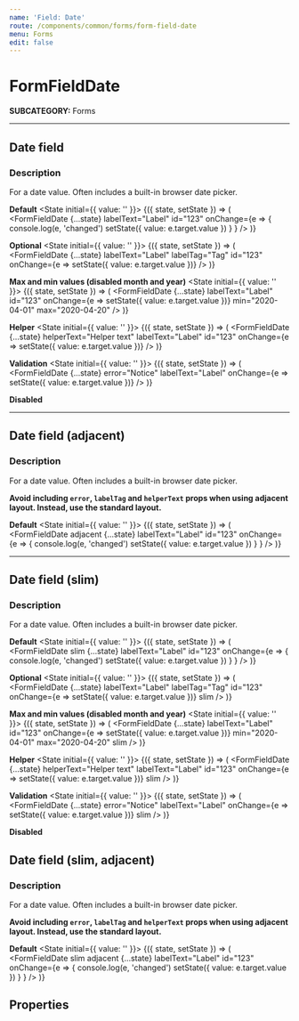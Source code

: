 ```yaml
---
name: 'Field: Date'
route: /components/common/forms/form-field-date
menu: Forms
edit: false
---
```



# FormFieldDate
**SUBCATEGORY:** Forms

<hr />

## Date field
### Description
For a date value. Often includes a built-in browser date picker.

**Default**
<Playground>
  <State initial={{ value: '' }}>
  {({ state, setState }) => (
    <FormFieldDate
      {...state}
      labelText="Label"
      id="123"
      onChange={e => {
            console.log(e, 'changed')
            setState({ value: e.target.value })
        }
      }
    />
  )}
</State>
</Playground>

**Optional**
<Playground>
  <State initial={{ value: '' }}>
    {({ state, setState }) => (
    <FormFieldDate
      {...state}
      labelText="Label"
      labelTag="Tag"
      id="123"
      onChange={e => setState({ value: e.target.value })}
   />
  )}
  </State>
</Playground>

**Max and min values (disabled month and year)**
<Playground>
  <State initial={{ value: '' }}>
    {({ state, setState }) => (
    <FormFieldDate
      {...state}
      labelText="Label"
      id="123"
      onChange={e => setState({ value: e.target.value })}
      min="2020-04-01"
      max="2020-04-20"
   />
  )}
  </State>
</Playground>

**Helper**
<Playground>
  <State initial={{ value: '' }}>
    {({ state, setState }) => (
    <FormFieldDate
      {...state}
      helperText="Helper text"
      labelText="Label"
      id="123"
      onChange={e => setState({ value: e.target.value })}
   />
  )}
  </State>
</Playground>

**Validation**
<Playground>
  <State initial={{ value: '' }}>
    {({ state, setState }) => (
    <FormFieldDate
      {...state}
      error="Notice"
      labelText="Label"
      onChange={e => setState({ value: e.target.value })}
   />
  )}
  </State>
</Playground>

**Disabled**
<Playground>
    <FormFieldDate
      labelText="Label"
      id="123"
      value="1234"
      disabled />
</Playground>

<hr />

## Date field (adjacent)
### Description
For a date value. Often includes a built-in browser date picker.

**Avoid including `error`, `labelTag` and `helperText` props when using adjacent layout. Instead, use the standard layout.**

**Default**
<Playground>
  <State initial={{ value: '' }}>
  {({ state, setState }) => (
    <FormFieldDate
      adjacent
      {...state}
      labelText="Label"
      id="123"
      onChange={e => {
            console.log(e, 'changed')
            setState({ value: e.target.value })
        }
      }
    />
  )}
</State>
</Playground>

<hr />

## Date field (slim)
### Description
For a date value. Often includes a built-in browser date picker.

**Default**
<Playground>
  <State initial={{ value: '' }}>
  {({ state, setState }) => (
    <FormFieldDate
      slim
      {...state}
      labelText="Label"
      id="123"
      onChange={e => {
        console.log(e, 'changed')
        setState({ value: e.target.value })
        }
      }
    />
  )}
</State>
</Playground>

**Optional**
<Playground>
  <State initial={{ value: '' }}>
    {({ state, setState }) => (
    <FormFieldDate
      {...state}
      labelText="Label"
      labelTag="Tag"
      id="123"
      onChange={e => setState({ value: e.target.value })}
      slim
   />
  )}
  </State>
</Playground>

**Max and min values (disabled month and year)**
<Playground>
  <State initial={{ value: '' }}>
    {({ state, setState }) => (
    <FormFieldDate
      {...state}
      labelText="Label"
      id="123"
      onChange={e => setState({ value: e.target.value })}
      min="2020-04-01"
      max="2020-04-20"
      slim
   />
  )}
  </State>
</Playground>

**Helper**
<Playground>
  <State initial={{ value: '' }}>
    {({ state, setState }) => (
    <FormFieldDate
      {...state}
      helperText="Helper text"
      labelText="Label"
      id="123"
      onChange={e => setState({ value: e.target.value })}
      slim
   />
  )}
  </State>
</Playground>

**Validation**
<Playground>
  <State initial={{ value: '' }}>
    {({ state, setState }) => (
    <FormFieldDate
      {...state}
      error="Notice"
      labelText="Label"
      onChange={e => setState({ value: e.target.value })}
      slim
   />
  )}
  </State>
</Playground>

**Disabled**
<Playground>
  <FormFieldDate
    labelText="Label"
    id="123"
    slim
    value="1234"
    disabled />
</Playground>

## Date field (slim, adjacent)
### Description
For a date value. Often includes a built-in browser date picker.

**Avoid including `error`, `labelTag` and `helperText` props when using adjacent layout. Instead, use the standard layout.**

**Default**
<Playground>
  <State initial={{ value: '' }}>
  {({ state, setState }) => (
    <FormFieldDate
      slim
      adjacent
      {...state}
      labelText="Label"
      id="123"
      onChange={e => {
        console.log(e, 'changed')
        setState({ value: e.target.value })
        }
      }
    />
  )}
</State>
</Playground>

## Properties
<Props of={FormFieldDate} />
